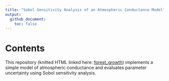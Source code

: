 ```yaml
---
title: "Sobol Sensitivity Analysis of an Atmospheric Conductance Model"
output:
  github_document:
    toc: false
---
```


# Contents

This repository (knitted HTML linked here: [forest_growth](https://jadenorli.github.io/eds-230-hw5/code/EDS_230_HW5.html)) implements a simple model of atmospheric conductance and evaluates parameter uncertainty using Sobol sensitivity analysis. 

 